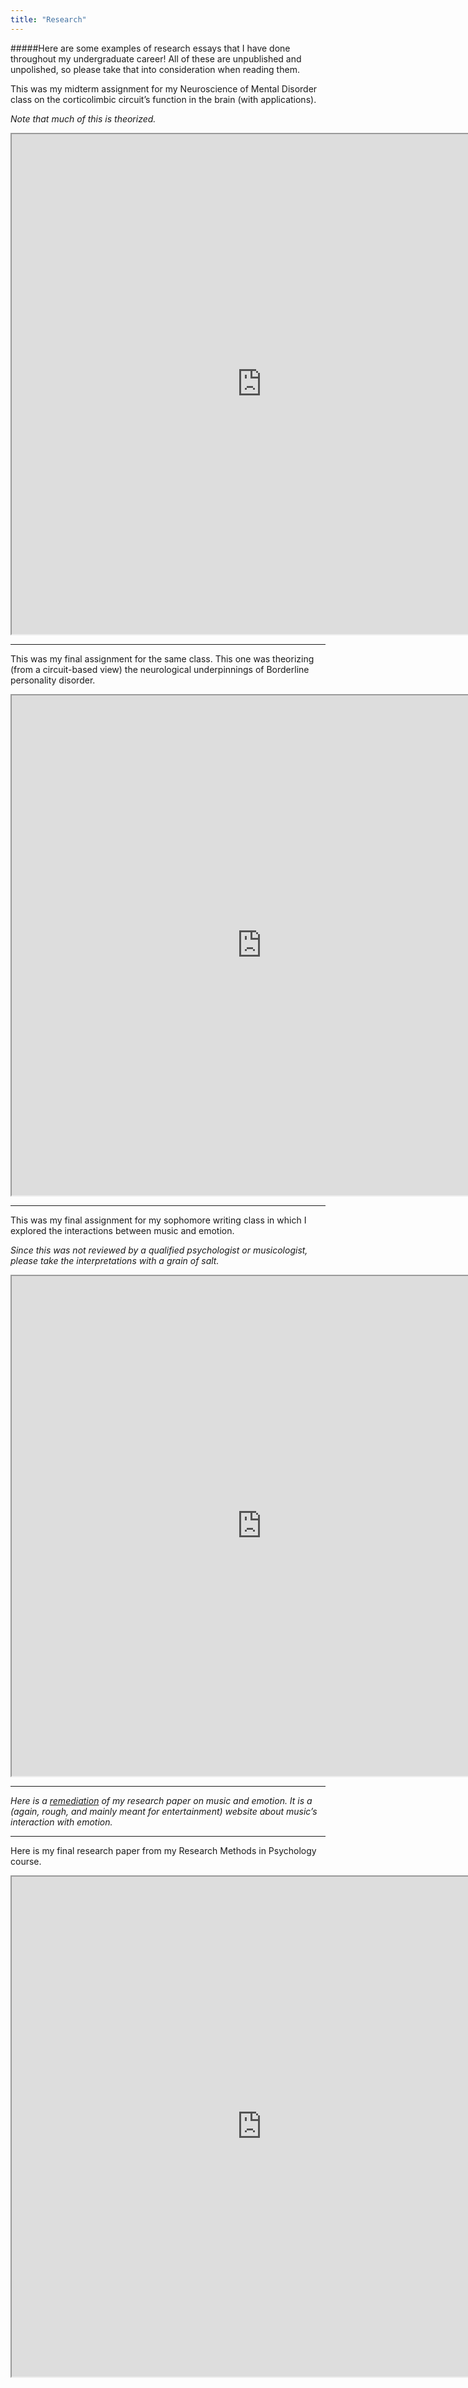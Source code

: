 ```yaml
---
title: "Research"
---
```


#####Here are some examples of research essays that I have done throughout my undergraduate career! All of these are unpublished and unpolished, so please take that into consideration when reading them. 


This was my midterm assignment for my Neuroscience of Mental Disorder class on the corticolimbic circuit's function in the brain (with applications).

*Note that much of this is theorized.*

<iframe src="https://docs.google.com/document/d/e/2PACX-1vRtYU6hnXzfRwp5R7T1RE5WjF4LhARdP97Ob-vXBuUAN91VuX-Qwz6LFSdepcC68uiK-coVjsLwhN5a/pub?embedded=true" width="800" height="800"></iframe>

-----------

This was my final assignment for the same class. This one was theorizing (from a circuit-based view) the neurological underpinnings of Borderline personality disorder.

<iframe src="https://docs.google.com/document/d/e/2PACX-1vTn6i1jsKAIL_76ru5NdphZu2NPUMNs2tF-njyNGSvw7sfcRGoyxhz1fGFQzsobFybi2UbbcDwQP_7D/pub?embedded=true" width="800" height="800"></iframe>

----------

This was my final assignment for my sophomore writing class in which I explored the interactions between music and emotion. 

*Since this was not reviewed by a qualified psychologist or musicologist, please take the interpretations with a grain of salt.*

<iframe src="https://docs.google.com/document/d/e/2PACX-1vTfm34InpRE_h_IqYxGuIuVFMxhuE2vjLTl47JrvRSdLYZlQM4u43OAyCEScV-ZAiISPYMBTpAmALDV/pub?embedded=true" width="800" height="800"></iframe>

----------

*Here is a [remediation](https://musicandaffect.wordpress.com/) of my research paper on music and emotion. It is a (again, rough, and mainly meant for entertainment) website about music's interaction with emotion.* 

----------

Here is my final research paper from my Research Methods in Psychology course.

<iframe src="https://docs.google.com/document/d/e/2PACX-1vSnpM6RZnTe3fHEHEf6cOhCwUll-6wUF5Thg4oxGD1G98djCTJzB3C37C_xX6mdNwa6EhJ4uLmrn8Gc/pub?embedded=true" width="800" height="800"></iframe>



